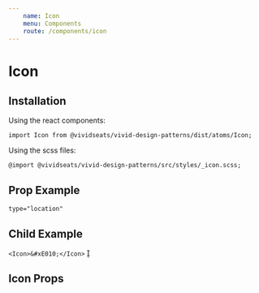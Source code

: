 ```yaml
---
    name: Icon
    menu: Components
    route: /components/icon
---
```



# Icon
## Installation
Using the react components:

`import Icon from @vividseats/vivid-design-patterns/dist/atoms/Icon;`

Using the scss files:

`@import @vividseats/vivid-design-patterns/src/styles/_icon.scss;`

## Prop Example
`type="location"`
<Playground>
    <Icon type="location" />
</Playground>

## Child Example
`<Icon>&#xE010;</Icon>`
<Playground>
    <Icon>&#xE010;</Icon>
</Playground>

## Icon Props
<PropsTable of={Icon}/>
